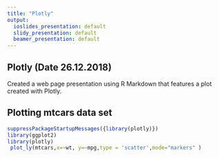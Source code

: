 ---
title: "Plotly"
output:
  ioslides_presentation: default
  slidy_presentation: default
  beamer_presentation: default
---

## Plotly (Date 26.12.2018)
Created a web page presentation using R Markdown that features a plot created with Plotly.

## Plotting mtcars data set
```{r, warning=FALSE, fig.height = 3}
suppressPackageStartupMessages({library(plotly)})
library(ggplot2)
library(plotly)
 plot_ly(mtcars,x=~wt, y=~mpg,type = 'scatter',mode="markers" )
```
